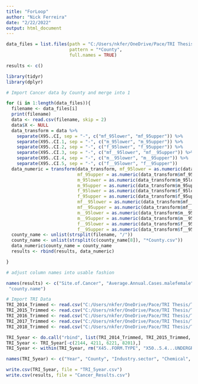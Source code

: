 ---
title: "ForLoop"
author: "Nick Ferreira"
date: "2/22/2022"
output: html_document
---

```{r}
data_files = list.files(path = "C:/Users/nkfer/OneDrive/Pace/TRI Thesis/CountyCancer_CSV",
                        pattern = "*County",
                        full.names = TRUE)

results <- c()

library(tidyr)
library(dplyr)

# Import Cancer data by County and merge into 1 

for (i in 1:length(data_files)){
  filename <- data_files[i]
  print(filename)
  data <- read.csv(filename, skip = 2)
  data$X <- NULL
  data_transform = data %>%
    separate(X95..CI, sep = "-", c("mf_95lower", "mf_95upper")) %>%
    separate(X95..CI.1, sep = "-", c("m_95lower", "m_95upper")) %>%
    separate(X95..CI.2, sep = "-", c("f_95lower", "f_95upper")) %>%
    separate(X95..CI.3, sep = "-", c("mf__95lower", "mf__95upper")) %>%
    separate(X95..CI.4, sep = "-", c("m__95lower", "m__95upper")) %>%
    separate(X95..CI.5, sep = "-", c("f__95lower", "f__95upper"))
  data_numeric = transform(data_transform, mf_95lower = as.numeric(data_transform$mf_95lower),
                           mf_95upper = as.numeric(data_transform$mf_95upper),
                           m_95lower = as.numeric(data_transform$m_95lower),
                           m_95upper = as.numeric(data_transform$m_95upper),
                           f_95lower = as.numeric(data_transform$f_95lower),
                           f_95upper = as.numeric(data_transform$f_95upper),
                           mf__95lower = as.numeric(data_transform$mf__95lower),
                           mf__95upper = as.numeric(data_transform$mf__95upper),
                           m__95lower = as.numeric(data_transform$m__95lower),
                           m__95upper = as.numeric(data_transform$m__95upper),
                           f__95lower = as.numeric(data_transform$f__95lower),
                           f__95upper = as.numeric(data_transform$f__95upper))
  county_name <- unlist(strsplit(filename, "/"))
  county_name <- unlist(strsplit(c(county_name[8]), "*County.csv"))
  data_numeric$county_name = county_name
  results <- rbind(results, data_numeric)

}
```

```{r}
# adjust column names into usable fashion

names(results) <- c("Site.of.Cancer", "Average.Annual.Cases.malefemale", "incidence.rate.per.100.000.Population.malefemale", "incidence.95lower.malefemale", "incidence.95upper.malefemale", "Average.Annual.Cases.male", "incidence.rate.per.100.000.male", "incidence.95lower.male", "incidence.95upper.male", "Average.Annual.Cases.female", "Rate.per.100.000.female", "incidence.95lower.female", "incidence.95upper.female","Average.Annual.Deaths.malefemale", "mortality.rate.per.100.000.Population.malefemale","mortality.95lower.malefemale",         "mortality.95upper.malefemale", "Average.Annual.Deaths.male", "mortality.rate.per.100.000.male","mortality.95lower.male", "mortality.95upper.male",      "Average.Annual.Deaths.female", "mortality.rate.per.100.000.female", "mortality.95lower.female", "mortality.95upper.female",                   
 "county.name")
```


```{r}
# Import TRI Data
TRI_2014_Trimmed <- read.csv("C:/Users/nkfer/OneDrive/Pace/TRI Thesis/TRI_2014_2019/TRI_2014_Trimmed.csv")
TRI_2015_Trimmed <- read.csv("C:/Users/nkfer/OneDrive/Pace/TRI Thesis/TRI_2014_2019/TRI_2015_Trimmed.csv")
TRI_2016_Trimmed <- read.csv("C:/Users/nkfer/OneDrive/Pace/TRI Thesis/TRI_2014_2019/TRI_2016_Trimmed.csv")
TRI_2017_Trimmed <- read.csv("C:/Users/nkfer/OneDrive/Pace/TRI Thesis/TRI_2014_2019/TRI_2017_Trimmed.csv")
TRI_2018_Trimmed <- read.csv("C:/Users/nkfer/OneDrive/Pace/TRI Thesis/TRI_2014_2019/TRI_2018_Trimmed.csv")
```

```{r}
TRI_5year <- do.call("rbind", list(TRI_2014_Trimmed, TRI_2015_Trimmed, TRI_2016_Trimmed, TRI_2017_Trimmed, TRI_2018_Trimmed))
TRI_5year <- TRI_5year[-c(2144, 4211, 6221, 8201),]
TRI_5year <- within(TRI_5year, rm("X45..FORM.TYPE", "X50..5.4...UNDERGROUND", "X53..5.5.1...LANDFILLS", "X57..5.5.3...SURFACE.IMPNDMNT", "X74..6.2...M63"))

names(TRI_5year) <- c("Year", "County", "Industry.sector", "Chemical", "Clean.air.act.chemical", "Classification", "Metal", "Metal.category", "Carcinogen", "PFAS", "Fugitive.air.emissions", "Stack.air.emissions", "Surface.water.discharges", "Class.1.well.injections", "Class.2.well.injections", "RCRA.landfill", "non-RCRA.landfill", "Land.treatment.application.farming", "RCRA.surface.impoundment", "non-RCRA.surface.impoundment", "non.landfill.land.treatment.surface.impoundment.disposal", "Onsite.total.release", "POTW.transfers.for.release.disposal.", "POTW.transfers.for.treatment", "POTW.total.transfers", "transfer.for.storage.only", "transfer.for.solidification", "transfer.of.wastewater.treatment", "transfer.of.m40.metal", "transfer.of.m61.metal", "transfer.for.underground.injection", "transfer.for.class1.injection", "transfer.for.class2.injection", "transfer.for.landfills.surface.impoundments", "transfer.for RCRA.subtitle3.surface.impoundments", "transfer.of.other.surface.impoundments", "transfer.to.other.landfills", "transfer.to.RCRA.subtitle3.landfills", "transfer.for.land.treatment", "transfer.for.land.disposal", "transfer.for.other.offsite.management", "transfer.to.waste.broker", "unknown.transfer", "offsite.release.total", "transfer.of.solvents/organics", "transfer.for.metals.recovery", "transfer.for.other.recovery/reuse", "transfer.for.acid.regeneration", "transfer.to.waste.broker", "off.site.recycled.total", "transfer.for.energy.recover", "transfer.to.waste.broker/energy.recovery", "offsite.energy.recovery.total", "non-metal.solidification/stabilization", "transfer.for.incineration/thermal.treatment", "transfer.for.incineration/insignificant.fuel.value", "transfer.of.m61.non.metal", "transfer.for.other.waste.treatment", "transfer.to.waste.broker/waste.treatment", "offsite.treated.total", "total.quantity.of.unclassified", "total.offsite.transfer.quantity", "on.site.and.off.site.total.releases", "some.other.total.releases", "onsite.contained.releases", "onsite.other.releases", "offsite.contained.releases", "offsite.other.releases", "energy.recovery.onsite", "energy.recovery.offsite", "recycling.onsite.", "recycling.offsite", "treatment.onsite", "treatment.offsite", "production.waste", "one.time.release", "production.ratio.or.activity.index", "production.ratio")

write.csv(TRI_5year, file = "TRI_5year.csv")
write.csv(results, file = "Cancer_Results.csv")
```




